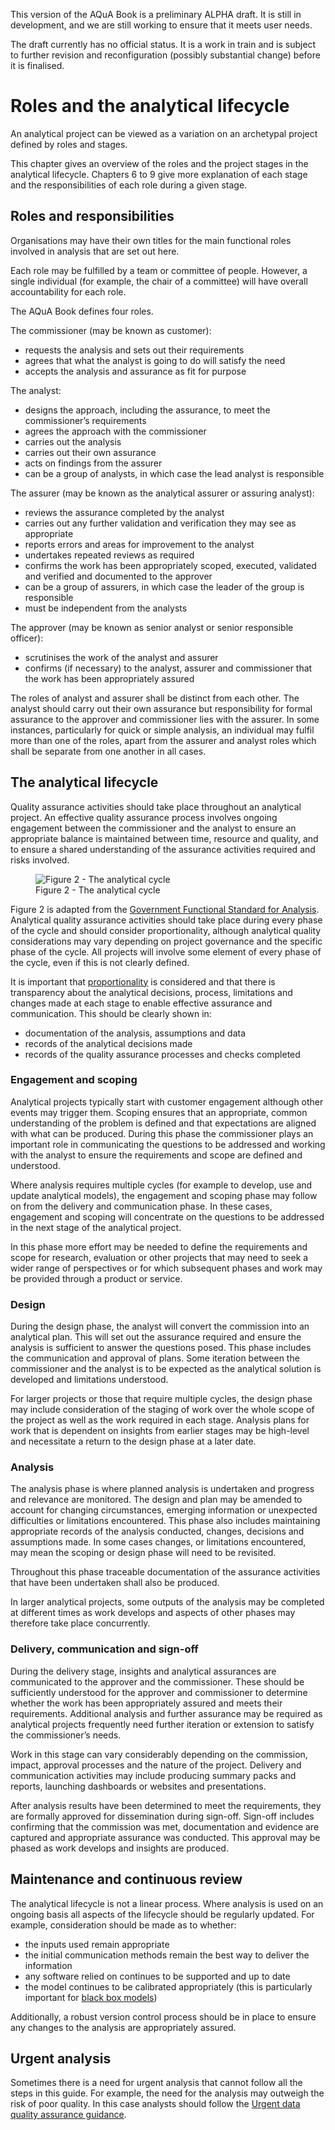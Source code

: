 ::: {.callout-important}
This version of the AQuA Book is a preliminary ALPHA draft.  It is still in development, and we are still working to ensure that it meets user needs. 

The draft currently has no official status. It is a work in train and is subject to further revision and reconfiguration (possibly substantial change) before it is finalised. 
:::

# Roles and the analytical lifecycle

An analytical project can be viewed as a variation on an archetypal project defined by roles and stages.   

This chapter gives an overview of the roles and the project stages in the analytical lifecycle. Chapters 6 to 9 give more explanation of each stage and the responsibilities of each role during a given stage.

## Roles and responsibilities <a name="roles_and_responsibilities"></a>

Organisations may have their own titles for the main functional roles involved in analysis that are set out here.  

Each role may be fulfilled by a team or committee of people.  However, a single individual (for example, the chair of a committee) will have overall accountability  for each role. 

The AQuA Book defines four roles.  

The commissioner (may be known as customer):

* requests the analysis and sets out their requirements  
* agrees that what the analyst is going to do will satisfy the need  
* accepts the analysis and assurance as fit for purpose  

The analyst:

* designs the approach, including the assurance, to meet the commissioner’s requirements 
* agrees the approach with the commissioner 
* carries out the analysis 
* carries out their own assurance  
* acts on findings from the assurer 
* can be a group of analysts, in which case the lead analyst is responsible 

The assurer (may be known as the analytical assurer or assuring analyst):

* reviews the assurance completed by the analyst  
* carries out any further validation and verification they may see as appropriate 
* reports errors and areas for improvement to the analyst  
* undertakes repeated reviews as required  
* confirms the work has been appropriately scoped, executed, validated and verified and documented to the approver  
* can be a group of assurers, in which case the leader of the group is responsible
* must be independent from the analysts

The approver (may be known as senior analyst or senior responsible officer):

* scrutinises the work of the analyst and assurer    
* confirms (if necessary) to the analyst, assurer and commissioner that the work has been appropriately assured   
    
The roles of analyst and assurer shall be distinct from each other. The analyst should carry out their own assurance but responsibility for formal assurance to the approver and commissioner lies with the assurer. In some instances, particularly for quick or simple analysis, an individual may fulfil more than one of the roles, apart from the assurer and analyst roles which shall be separate from one another in all cases.

## The analytical lifecycle

Quality assurance activities should take place throughout an analytical project. An effective quality assurance process involves ongoing engagement between the commissioner and the analyst to ensure an appropriate balance is maintained between time, resource and quality, and to ensure a shared understanding of the assurance activities required and risks involved.

![Figure 2 - The analytical cycle](analytical_lifecycle.jpg){fig-alt="This diagram shows the cycle of activities that make up a typical analytical workflow and shows how these map to the chapters of the AQuA Book. The cycle moves from the start point to engagement and scoping, then design, analysis and finally delivery and communication. After the final stage the cycle either ends at sign off or returns to the engagement and scoping stage. The figure explains that the cycle is often iterative."}

Figure 2 is adapted from the [Government Functional Standard for Analysis](https://www.gov.uk/government/publications/government-analysis-functional-standard--2). Analytical quality assurance activities should take place during every phase of the cycle and should consider proportionality, although analytical quality considerations may vary depending on project governance and the specific phase of the cycle. All projects will involve some element of every phase of the cycle, even if this is not clearly defined.

It is important that [proportionality](proportionality.qmd) is considered and that there is transparency about the analytical decisions, process, limitations and changes made at each stage to enable effective assurance and communication. This should be clearly shown in:  

* documentation of the analysis, assumptions and data
* records of the analytical decisions made
* records of the quality assurance processes and checks completed

### Engagement and scoping

Analytical projects typically start with customer engagement although other events may trigger them. Scoping ensures that an appropriate, common understanding of the problem is defined and that expectations are aligned with what can be produced. During this phase the commissioner plays an important role in communicating the questions to be addressed and working with the analyst to ensure the requirements and scope are defined and understood. 

Where analysis requires multiple cycles (for example to develop, use and update analytical models), the engagement and scoping phase may follow on from the delivery and communication phase. In these cases, engagement and scoping will concentrate on the questions to be addressed in the next stage of the analytical project. 

In this phase more effort may be needed to define the requirements and scope for research, evaluation or other projects that may need to seek a wider range of perspectives or for which subsequent phases and work may be provided through a product or service.

### Design

During the design phase, the analyst will convert the commission into an analytical plan. This will set out the assurance required and ensure the analysis is sufficient to answer the questions posed. This phase includes the communication and approval of plans. Some iteration between the commissioner and the analyst is to be expected as the analytical solution is developed and limitations understood.  

For larger projects or those that require multiple cycles, the design phase may include consideration of the staging of work over the whole scope of the project as well as the work required in each stage. Analysis plans for work that is dependent on insights from earlier stages may be high-level and necessitate a return to the design phase at a later date.

### Analysis

The analysis phase is where planned analysis is undertaken and progress and relevance are monitored. The design and plan may be amended to account for changing circumstances, emerging information or unexpected difficulties or limitations encountered. This phase also includes maintaining appropriate records of the analysis conducted, changes, decisions and assumptions made. In some cases changes, or limitations encountered, may mean the scoping or design phase will need to be revisited. 

Throughout this phase traceable documentation of the assurance activities that have been undertaken shall also be produced. 

In larger analytical projects, some outputs of the analysis may be completed at different times as work develops and aspects of other phases may therefore take place concurrently.

### Delivery, communication and sign-off

During the delivery stage, insights and analytical assurances are communicated to the approver and the commissioner. These should be sufficiently understood for the approver and commissioner to determine whether the work has been appropriately assured and meets their requirements. Additional analysis and further assurance may be required as analytical projects frequently need further iteration or extension to satisfy the commissioner's needs.

Work in this stage can vary considerably depending on the commission, impact, approval processes and the nature of the project. Delivery and communication activities may include producing summary packs and reports, launching dashboards or websites and presentations.

After analysis results have been determined to meet the requirements, they are formally approved for dissemination during sign-off. Sign-off includes confirming that the commission was met, documentation and evidence are captured and appropriate assurance was conducted. This approval may be phased as work develops and insights are produced.

## Maintenance and continuous review
The analytical lifecycle is not a linear process. Where analysis is used on an ongoing basis all aspects of the lifecycle should be regularly updated. For example, consideration should be made as to whether:

* the inputs used remain appropriate
* the initial communication methods remain the best way to deliver the information
* any software relied on continues to be supported and up to date
* the model continues to be calibrated appropriately (this is particularly important for [black box models](definitions_and_key_concepts.html#black-box-models))


Additionally, a robust version control process should be in place to ensure any changes to the analysis are appropriately assured.

## Urgent analysis 
Sometimes there is a need for urgent analysis that cannot follow all the steps in this guide. For example, the need for the analysis may outweigh the risk of poor quality. In this case analysts should follow the [Urgent data quality assurance guidance](https://www.gov.uk/government/publications/urgent-data-quality-assurance-guidance/urgent-data-quality-assurance-guidance).  
